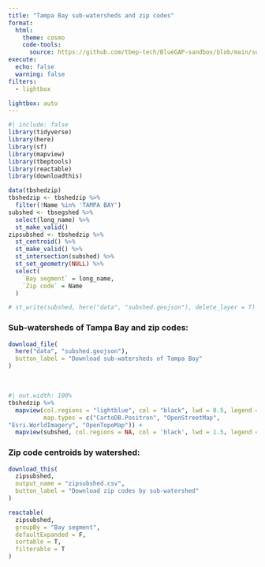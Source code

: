 ```yaml
---
title: "Tampa Bay sub-watersheds and zip codes"
format:
  html:
    theme: cosmo
    code-tools: 
      source: https://github.com/tbep-tech/BlueGAP-sandbox/blob/main/subshed.qmd
execute:
  echo: false
  warning: false
filters:
  - lightbox

lightbox: auto
---
```


```r
#| include: false
library(tidyverse)
library(here)
library(sf)
library(mapview)
library(tbeptools)
library(reactable)
library(downloadthis)

data(tbshedzip)
tbshedzip <- tbshedzip %>% 
  filter(!Name %in% 'TAMPA BAY')
subshed <- tbsegshed %>% 
  select(long_name) %>% 
  st_make_valid()
zipsubshed <- tbshedzip %>% 
  st_centroid() %>% 
  st_make_valid() %>% 
  st_intersection(subshed) %>% 
  st_set_geometry(NULL) %>%
  select(
    `Bay segment` = long_name, 
    `Zip code` = Name
  ) 

# st_write(subshed, here("data", "subshed.geojson"), delete_layer = T)
```

### Sub-watersheds of Tampa Bay and zip codes: 

```r
download_file(
  here("data", "subshed.geojson"), 
  button_label = "Download sub-watersheds of Tampa Bay"
)
```

<br>

```r
#| out.width: 100%
tbshedzip %>% 
  mapview(col.regions = "lightblue", col = "black", lwd = 0.5, legend = FALSE, layer.name = 'Zip codes', 
          map.types = c("CartoDB.Positron", "OpenStreetMap", 
"Esri.WorldImagery", "OpenTopoMap")) +
  mapview(subshed, col.regions = NA, col = 'black', lwd = 1.5, legend = FALSE, layer.name = 'Sub-watersheds')
```

### Zip code centroids by watershed:

```r
download_this(
  zipsubshed, 
  output_name = "zipsubshed.csv", 
  button_label = "Download zip codes by sub-watershed"
)
```

```r
reactable(
  zipsubshed,
  groupBy = "Bay segment",
  defaultExpanded = F, 
  sortable = T, 
  filterable = T
)
```

